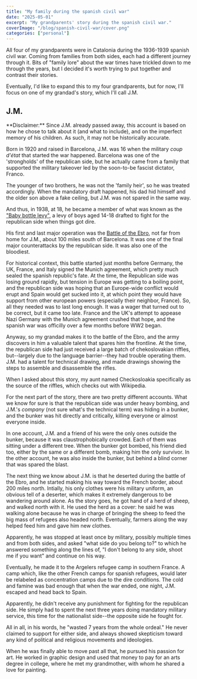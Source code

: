 ```yaml
---
title: "My family during the spanish civil war"
date: "2025-05-01"
excerpt: "My grandparents' story during the spanish civil war."
coverImage: "/blog/spanish-civil-war/cover.png"
categories: ["personal"]
---
```


All four of my grandparents were in Catalonia during the 1936-1939 spanish civil war. Coming from families from both sides, each had a different journey through it. Bits of "family lore" about the war times have trickled down to me through the years, but I decided it's worth trying to put together and contrast their stories.

Eventually, I'd like to expand this to my four grandparents, but for now, I'll focus on one of my grandad's story, which I'll call J.M.

## J.M.

<Callout>
  **Disclaimer:** Since J.M. already passed away, this account is based on how
  he chose to talk about it (and what to include), and on the imperfect memory
  of his children. As such, it may not be historically accurate.
</Callout>

Born in 1920 and raised in Barcelona, J.M. was 16 when the military _coup d'état_ that started the war happened. Barcelona was one of the 'strongholds' of the republican side, but he actually came from a family that supported the military takeover led by the soon-to-be fascist dictator, Franco.

The younger of two brothers, he was not the 'family heir', so he was treated accordingly. When the mandatory draft happened, his dad hid himself and the older son above a fake ceiling, but J.M. was not spared in the same way.

And thus, in 1938, at 18, he became a member of what was known as the ["Baby bottle levy"](https://en.wikipedia.org/wiki/Leva_del_biber%C3%B3n), a levy of boys aged 14-18 drafted to fight for the republican side when things got dire.

His first and last major operation was the [Battle of the Ebro](https://en.wikipedia.org/wiki/Battle_of_the_Ebro), not far from home for J.M., about 100 miles south of Barcelona. It was one of the final major counterattacks by the republican side. It was also one of the bloodiest.

For historical context, this battle started just months before Germany, the UK, France, and Italy signed the Munich agreement, which pretty much sealed the spanish republic's fate. At the time, the Republican side was losing ground rapidly, but tension in Europe was getting to a boiling point, and the republican side was hoping that an Europe-wide conflict would erupt and Spain would get sucked into it, at which point they would have support from other european powers (especially their neighbor, France). So, all they needed was to last long enough. It was a wager that turned out to be correct, but it came too late. France and the UK's attempt to appease Nazi Germany with the Munich agreement crushed that hope, and the spanish war was officilly over a few months before WW2 began.

Anyway, so my grandad makes it to the battle of the Ebro, and the army discovers in him a valuable talent that spares him the frontline. At the time, the republican side had just received a large batch of chekoslovakian riffles, but--largely due to the language barrier--they had trouble operating them. J.M. had a talent for technical drawing, and made drawings showing the steps to assemble and disassemble the rifles.

<Callout>
  When I asked about this story, my aunt named Checkosloakia specifically as the
  source of the riffles, which checks out with Wikipedia.
</Callout>

For the next part of the story, there are two pretty different accounts. What we know for sure is that the republican side was under heavy bombing, and J.M.'s _company_ (not sure what's the technical term) was hiding in a bunker, and the bunker was hit directly and critically, killing everyone or almost everyone inside.

In one account, J.M. and a friend of his were the only ones outside the bunker, because it was claustrophobically crowded. Each of them was sitting under a different tree. When the bunker got bombed, his friend died too, either by the same or a different bomb, making him the only survivor. In the other account, he was also inside the bunker, but behind a blind corner that was spared the blast.

The next thing we know about J.M. is that he deserted during the battle of the Ebro, and he started making his way toward the French border, about 200 miles north. Intially, his only clothes were his military uniform, an obvious tell of a deserter, which makes it extremely dangerous to be wandering around alone. As the story goes, he got hand of a herd of sheep, and walked north with it. He used the herd as a cover: he said he was walking alone because he was in charge of bringing the sheep to feed the big mass of refugees also headed north. Eventually, farmers along the way helped feed him and gave him new clothes.

Apparently, he was stopped at least once by military, possibly multiple times and from both sides, and asked "what side do you belong to?" to which he answered something along the lines of, "I don't belong to any side, shoot me if you want" and continue on his way.

Eventually, he made it to the Argelers refugee camp in southern France. A camp which, like the other French camps for spanish refugees, would later be relabeled as concentration camps due to the dire conditions. The cold and famine was bad enough that when the war ended, one night, J.M. escaped and head back to Spain.

Apparently, he didn't receive any punishment for fighting for the republican side. He simply had to spent the next three years doing mandatory military service, this time for the nationalist side--the opposite side he fought for.

All in all, in his words, he "wasted 7 years from the whole ordeal." He never claimed to support for either side, and always showed skepticism toward any kind of political and religious movements and ideologies.

When he was finally able to move past all that, he pursued his passion for art. He worked in graphic design and used that money to pay for an arts degree in college, where he met my grandmother, with whom he shared a love for painting.
